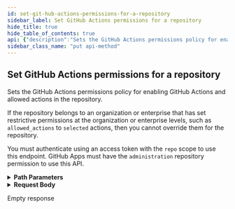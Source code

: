 ```yaml
---
id: set-git-hub-actions-permissions-for-a-repository
sidebar_label: Set GitHub Actions permissions for a repository
hide_title: true
hide_table_of_contents: true
api: {"description":"Sets the GitHub Actions permissions policy for enabling GitHub Actions and allowed actions in the repository.\n\nIf the repository belongs to an organization or enterprise that has set restrictive permissions at the organization or enterprise levels, such as `allowed_actions` to `selected` actions, then you cannot override them for the repository.\n\nYou must authenticate using an access token with the `repo` scope to use this endpoint. GitHub Apps must have the `administration` repository permission to use this API.","externalDocs":{"description":"API method documentation","url":"https://docs.github.com/rest/reference/actions#set-github-actions-permissions-for-a-repository"},"operationId":"actions/set-github-actions-permissions-repository","parameters":[{"in":"path","name":"owner","required":true,"schema":{"type":"string"}},{"in":"path","name":"repo","required":true,"schema":{"type":"string"}}],"requestBody":{"content":{"application/json":{"example":{"allowed_actions":"selected","enabled":true},"schema":{"properties":{"allowed_actions":{"description":"The permissions policy that controls the actions that are allowed to run. Can be one of: `all`, `local_only`, or `selected`.","enum":["all","local_only","selected"],"type":"string"},"enabled":{"description":"Whether GitHub Actions is enabled on the repository.","type":"boolean"}},"required":["enabled"],"type":"object"}}}},"responses":{"204":{"description":"Empty response"}},"tags":["actions"],"x-github":{"category":"actions","enabledForGitHubApps":true,"githubCloudOnly":false,"previews":[],"subcategory":"permissions"},"method":"put","path":"/repos/{owner}/{repo}/actions/permissions","servers":[{"url":"https://api.github.com"}],"jsonRequestBodyExample":{"allowed_actions":"all","enabled":true},"info":{"contact":{"name":"Support","url":"https://support.github.com/contact"},"description":"GitHub's v3 REST API.","license":{"name":"MIT","url":"https://spdx.org/licenses/MIT"},"termsOfService":"https://docs.github.com/articles/github-terms-of-service","title":"GitHub v3 REST API","version":"1.1.4","x-apisguru-categories":["collaboration","developer_tools"],"x-logo":{"url":"https://twitter.com/github/profile_image?size=original"},"x-origin":[{"format":"openapi","url":"https://raw.githubusercontent.com/github/rest-api-description/main/descriptions/api.github.com/api.github.com.json","version":"3.0"}],"x-providerName":"github.com"},"postman":{"name":"Set GitHub Actions permissions for a repository","description":{"content":"Sets the GitHub Actions permissions policy for enabling GitHub Actions and allowed actions in the repository.\n\nIf the repository belongs to an organization or enterprise that has set restrictive permissions at the organization or enterprise levels, such as `allowed_actions` to `selected` actions, then you cannot override them for the repository.\n\nYou must authenticate using an access token with the `repo` scope to use this endpoint. GitHub Apps must have the `administration` repository permission to use this API.","type":"text/plain"},"url":{"path":["repos",":owner",":repo","actions","permissions"],"host":["{{baseUrl}}"],"query":[],"variable":[{"disabled":false,"description":{"content":"(Required) ","type":"text/plain"},"type":"any","value":"","key":"owner"},{"disabled":false,"description":{"content":"(Required) ","type":"text/plain"},"type":"any","value":"","key":"repo"}]},"header":[{"key":"Content-Type","value":"application/json"}],"method":"PUT","body":{"mode":"raw","raw":"\"\"","options":{"raw":{"language":"json"}}}}}
sidebar_class_name: "put api-method"
---
```



## Set GitHub Actions permissions for a repository



Sets the GitHub Actions permissions policy for enabling GitHub Actions and allowed actions in the repository.

If the repository belongs to an organization or enterprise that has set restrictive permissions at the organization or enterprise levels, such as `allowed_actions` to `selected` actions, then you cannot override them for the repository.

You must authenticate using an access token with the `repo` scope to use this endpoint. GitHub Apps must have the `administration` repository permission to use this API.

<details style={{"marginBottom":"1rem"}}><summary style={{}}><strong>Path Parameters</strong></summary><div><ul><ParamsItem className={"paramsItem"} param={{"in":"path","name":"owner","required":true,"schema":{"type":"string"}}}></ParamsItem><ParamsItem className={"paramsItem"} param={{"in":"path","name":"repo","required":true,"schema":{"type":"string"}}}></ParamsItem></ul></div></details><details style={{}}><summary style={{"textAlign":"left"}}><strong>Request Body</strong></summary><div style={{"textAlign":"left","marginLeft":"1rem"}}></div><ul style={{"marginLeft":"1rem"}}><SchemaItem collapsible={false} name={"allowed_actions"} required={false} schemaDescription={"The permissions policy that controls the actions that are allowed to run. Can be one of: `all`, `local_only`, or `selected`."} schemaName={"string"} qualifierMessage={"**Possible values:** [`all`, `local_only`, `selected`]"}></SchemaItem><SchemaItem collapsible={false} name={"enabled"} required={true} schemaDescription={"Whether GitHub Actions is enabled on the repository."} schemaName={"boolean"} qualifierMessage={undefined}></SchemaItem></ul></details><div><ApiTabs><TabItem label={"204"} value={"204"}><div>

Empty response

</div><div></div></TabItem></ApiTabs></div>
      